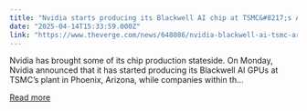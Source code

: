 ```yaml
---
title: "Nvidia starts producing its Blackwell AI chip at TSMC&#8217;s Arizona plant"
date: "2025-04-14T15:33:59.000Z"
link: "https://www.theverge.com/news/648086/nvidia-blackwell-ai-tsmc-arizona-plant"
---
```


Nvidia has brought some of its chip production stateside. On Monday, Nvidia announced that it has started producing its Blackwell AI GPUs at TSMC’s plant in Phoenix, Arizona, while companies within th...

[Read more](https://www.theverge.com/news/648086/nvidia-blackwell-ai-tsmc-arizona-plant)
